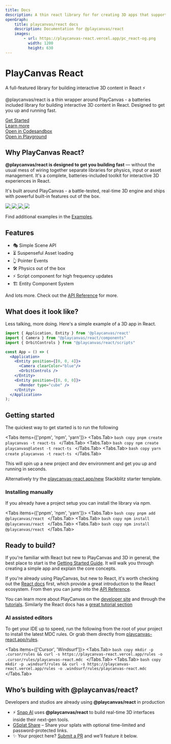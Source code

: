 ```yaml
---
title: Docs
description: A thin react library for for creating 3D apps that supports pointer events, physics, gaussian splats, and more straight out of the box.
openGraph:
    title: playcanvas/react docs
    description: Documentation for @playcanvas/react
    images:
        - url: https://playcanvas-react.vercel.app/pc_react-og.png
          width: 1200
          height: 630
---
```


<h1 className='text-4xl font-bold mt-8 mb-4'>
  PlayCanvas React
</h1>

<div className='text-lg font-semibold text-muted-foreground'>
  A full-featured library for building interactive 3D content in React ⚡
</div>

@playcanvas/react is a thin wrapper around PlayCanvas - a batteries included library for building interactive 3D content in React. Designed to get you up and running fast.

<div className="flex flex-row gap-6 my-2 mt-6 items-center">
  <a className="group shadow flex items-center -ml-2 flex-row gap-2 bg-muted rounded-full p-2 px-4 max-w-fit transition-colors duration-150" href="/docs#getting-started">
    <Box size={14} className="hidden md:block text-muted-foreground group-hover:text-foreground" />
    <div className="text-xs font-medium text-muted-foreground group-hover:text-foreground transition-colors duration-150">Get Started</div>
    <ArrowRight size={14} className="text-muted-foreground group-hover:text-foreground transition-colors duration-150" />
  </a>
  <a className="text-xs underline duration-150 text-muted-foreground font-medium" href="/docs#why-playcanvas-react">
    Learn more
  </a>
</div>

<div className='w-full aspect-video rounded-xl overflow-hidden mt-8 lg:-mx-8'>
  <ReactQueryProvider>
    <Application className='hover:cursor-grab active:cursor-grabbing w-full' fillMode="NONE" resolutionMode="AUTO">
      <Example/>
    </Application>
  </ReactQueryProvider>
</div>

<div className="flex flex-row gap-6 my-4 -mt-12 justify-end">
  <a className="group shadow flex items-center -ml-2 flex-row gap-2 bg-muted rounded-full p-2 px-4 max-w-fit transition-colors duration-150" href="https://codesandbox.io/p/sandbox/playcanvas-react-nwlrlm" target="_blank">
    <Codesandbox size={14} className="hidden md:block text-muted-foreground group-hover:text-foreground" />
    <div className="text-xs font-medium text-muted-foreground group-hover:text-foreground transition-colors duration-150">Open in Codesandbox</div>
    <ArrowRight size={14} className="text-muted-foreground group-hover:text-foreground transition-colors duration-150" />
  </a>

  <a className="group shadow flex items-center -ml-2 flex-row gap-2 bg-muted rounded-full p-2 px-4 max-w-fit transition-colors duration-150" href="/examples/model-viewer" target="_blank">
    <Box size={14} className="hidden md:block text-muted-foreground group-hover:text-foreground" />
    <div className="text-xs font-medium text-muted-foreground group-hover:text-foreground transition-colors duration-150">Open in Playground</div>
    <ArrowRight size={14} className="text-muted-foreground group-hover:text-foreground transition-colors duration-150" />
  </a>
</div>

## Why PlayCanvas React?

**@playcanvas/react is designed to get you building fast** — without the usual mess of wiring together separate libraries for physics, input or asset management. It's a complete, batteries-included toolkit for interactive 3D experiences in React.

It's built around PlayCanvas - a battle-tested, real-time 3D engine and ships with powerful built-in features out of the box.

<div className="grid grid-cols-1 my-8 sm:grid-cols-2 gap-2">  
  <a href="/examples/motion" className="block overflow-hidden rounded-lg">
    <img src="https://github.com/user-attachments/assets/f7be5ba5-69ae-454e-b730-f37a4b4f37ef" className="w-full h-auto" />
  </a>
  <a href="/examples/splats" className="block overflow-hidden rounded-lg">
    <img src="https://github.com/user-attachments/assets/4e652314-8540-41ba-ba90-7ffba9f1731d" className="w-full h-auto" />
  </a>
  <a href="/examples/physics" className="block overflow-hidden rounded-lg">
    <img src="https://github.com/user-attachments/assets/084fc21a-8efa-4967-9e50-e9520a627e8c" className="w-full h-auto" />
  </a>
  <a href="https://stackblitz.com/edit/pc-react-tick-tock?file=src%2FScene.tsx" className="block overflow-hidden rounded-lg">
    <img src="https://github.com/user-attachments/assets/66eab2db-197f-4f66-b159-cf62eba8a928" className="w-full h-auto" />
  </a>
</div>

Find additional examples in the [Examples](/examples).

## Features

- 🎭 Simple Scene API
- ⏳ Suspenseful Asset loading
- ️👆 Pointer Events
- 🛠️ Physics out of the box
- ⚡ Script component for high frequency updates
- 🏗️ Entity Component System

And lots more. Check out the [API Reference](/docs/api/) for more.

## What does it look like?

Less talking, more doing. Here's a simple example of a 3D app in React.

```jsx copy filename="render-cube.jsx"
import { Application, Entity } from '@playcanvas/react'
import { Camera } from "@playcanvas/react/components"
import { OrbitControls } from "@playcanvas/react/scripts"

const App = () => (
  <Application>
    <Entity position={[0, 0, 4]}>
      <Camera clearColor="blue"/>
      <OrbitControls />
    </Entity>
    <Entity position={[0, 0, 0]}>
      <Render type="cube" />
    </Entity>
  </Application>
);
```

## Getting started

The quickest way to get started is to run the following
 
<Tabs items={['pnpm', 'npm', 'yarn']}>
  <Tabs.Tab>
    ```bash copy
    pnpm create playcanvas -t react-ts
    ```
  </Tabs.Tab>
  <Tabs.Tab>
    ```bash copy
    npm create playcanvas@latest -t react-ts
    ```
  </Tabs.Tab>
  <Tabs.Tab>
    ```bash copy
    yarn create playcanvas -t react-ts
    ```
  </Tabs.Tab>
</Tabs>

This will spin up a new project and dev environment and get you up and running in seconds.

Alternatively try the [playcanvas-react.app/new](https://playcanvas-react.vercel.app/new) Stackblitz starter template.

### Installing manually

If you already have a project setup you can install the library via npm.

<Tabs items={['pnpm', 'npm', 'yarn']}>
  <Tabs.Tab>
    ```bash copy
    pnpm add @playcanvas/react
    ```
  </Tabs.Tab>
  <Tabs.Tab>
    ```bash copy
    npm install @playcanvas/react
    ```
  </Tabs.Tab>
  <Tabs.Tab>
    ```bash copy
    npm install @playcanvas/react
    ```
  </Tabs.Tab>
</Tabs>

## Ready to build?

If you're familiar with React but new to PlayCanvas and 3D in general, the best place to start is the [Getting Started Guide](/docs/guide/getting-started). It will walk you through creating a simple app and explain the core concepts.

If you're already using PlayCanvas, but new to React, it's worth checking out the [React docs](https://react.dev/learn) first, which provide a great introduction to the React ecosystem. From then you can jump into the [API Reference](/docs/api/entity/).

You can learn more about PlayCanvas on the [developer site](https://developer.playcanvas.com/) and through the [tutorials](https://developer.playcanvas.com/tutorials/). Similarly the React docs has a [great tutorial section](https://react.dev/learn)

### AI assisted editors

To get your IDE up to speed, run the following from the root of your project to install the latest MDC rules. Or grab them directly from [playcanvas-react.app/rules](https://playcanvas-react.vercel.app/rules).

<Tabs items={['Cursor', 'Windsurf']}>
  <Tabs.Tab>
    ```bash copy
    mkdir -p .cursor/rules && curl -s https://playcanvas-react.vercel.app/rules -o .cursor/rules/playcanvas-react.mdc
    ```
  </Tabs.Tab>
  <Tabs.Tab>
    ```bash copy
    mkdir -p .windsurf/rules && curl -s https://playcanvas-react.vercel.app/rules -o .windsurf/rules/playcanvas-react.mdc
    ```
  </Tabs.Tab>
</Tabs>

## Who’s building with @playcanvas/react?

Developers and studios are already using **@playcanvas/react** in production

- ⚡ [Snap AI](https://ai.snapchat.com) uses **@playcanvas/react** to build real-time 3D interfaces inside their next-gen tools.
- [GSplat Share](https://gsplat.org/) – Share your splats with optional time-limited and password-protected links.
- ✨ Your project here? [Submit a PR](https://github.com/playcanvas/react/compare) and we’ll feature it below.
